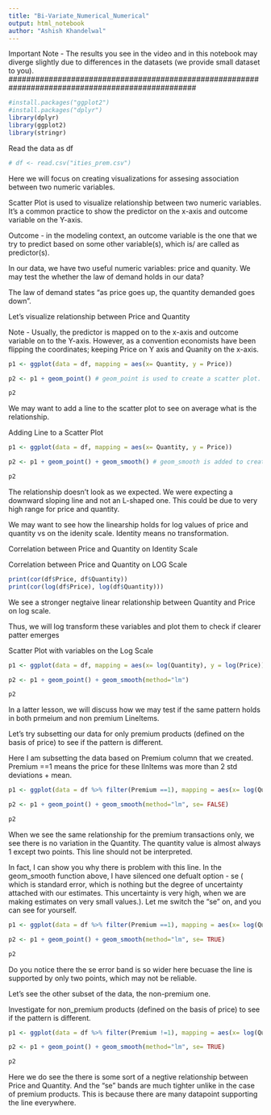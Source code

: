 ```yaml
---
title: "Bi-Variate_Numerical_Numerical"
output: html_notebook
author: "Ashish Khandelwal"
---
```

#################################################################################################
Important Note - The results you see in the video and in this notebook may diverge slightly due to differences in the datasets (we provide small dataset to you).
##################################################################################################

```r
#install.packages("ggplot2")
#install.packages("dplyr")
library(dplyr)
library(ggplot2)
library(stringr)
```

Read the data as df
```r
# df <- read.csv("ities_prem.csv")
```


Here we will focus on creating visualizations for assesing association between two numeric variables. 

Scatter Plot is used to visualize relationship between two numeric variables. It's a common practice to show the predictor on the x-axis and outcome variable on the Y-axis. 

Outcome - in the modeling context, an outcome variable is the one that we try to predict based on some other variable(s), which is/ are called as predictor(s).

In our data, we have two useful numeric variables: price and quanity. We may test the whether the law of demand holds in our data?

The law of demand states "as price goes up, the quantity demanded goes down".  

Let's visualize relationship between Price and Quantity

Note - Usually, the predictor is mapped on to the x-axis and outcome variable on to the Y-axis. However, as a convention economists have been flipping the coordinates; keeping Price on Y axis and Quanity on the x-axis.



```r
p1 <- ggplot(data = df, mapping = aes(x= Quantity, y = Price)) 

p2 <- p1 + geom_point() # geom_point is used to create a scatter plot. 

p2
```
We may want to add a line to the scatter plot to see on average what is the relationship. 

Adding Line to a Scatter Plot

```r
p1 <- ggplot(data = df, mapping = aes(x= Quantity, y = Price)) 

p2 <- p1 + geom_point() + geom_smooth() # geom_smooth is added to create a fitting line

p2
```


The relationship doesn't look as we expected. We were expecting a downward sloping line and not an L-shaped one. This could be due to very high range for price and quantity. 

We may want to see how the linearship holds for log values of price and quantity vs on the idenity scale. Identity means no transformation.  

Correlation between Price and Quantity on Identity Scale

Correlation between Price and Quantity on LOG Scale

```r
print(cor(df$Price, df$Quantity))
print(cor(log(df$Price), log(df$Quantity)))
```

We see a stronger negtaive linear relationship between Quantity and Price on log scale. 

Thus, we will log transform these variables and plot them to check if clearer patter emerges

Scatter Plot with variables on the Log Scale

```r
p1 <- ggplot(data = df, mapping = aes(x= log(Quantity), y = log(Price))) 

p2 <- p1 + geom_point() + geom_smooth(method="lm") 

p2
```




In a latter lesson, we will discuss how we may test if the same pattern holds in both prmeium and non premium LineItems. 

Let's try subsetting our data for only premium products (defined on the basis of price) to see if the pattern is different. 


Here I am subsetting the data based on Premium column that we created. Premium ==1 means the price for these lInItems was more than 2 std deviations + mean. 
```r
p1 <- ggplot(data = df %>% filter(Premium ==1), mapping = aes(x= log(Quantity), y = log(Price))) 

p2 <- p1 + geom_point() + geom_smooth(method="lm", se= FALSE) 

p2
```

When we see the same relationship for the premium transactions only, we see there is no variation in the Quantity. The quantity value is almost always 1 except two points. This line should not be interpreted. 

In fact, I can show you why there is problem with this line. In the geom_smooth function above, I have silenced one defualt option - se ( which is standard error, which is nothing but the degree of uncertainty attached with our estimates. This uncertainty is very high, when we are making estimates on very small values.). Let me switch the "se" on, and you can see for yourself. 


```r
p1 <- ggplot(data = df %>% filter(Premium ==1), mapping = aes(x= log(Quantity), y = log(Price))) 

p2 <- p1 + geom_point() + geom_smooth(method="lm", se= TRUE) 

p2
```

Do you notice there the se error band is so wider here becuase the line is supported by only two points, which may not be reliable. 



Let's see the other subset of the data, the non-premium one.

Investigate for non_premium products (defined on the basis of price) to see if the pattern is different. 


```r
p1 <- ggplot(data = df %>% filter(Premium !=1), mapping = aes(x= log(Quantity), y = log(Price))) 

p2 <- p1 + geom_point() + geom_smooth(method="lm", se= TRUE) 

p2
```

Here we do see the there is some sort of a negtive relationship between Price and Quantity. And the "se" bands are much tighter unlike in the case of premium products. This is because there are many datapoint supporting the line everywhere. 


